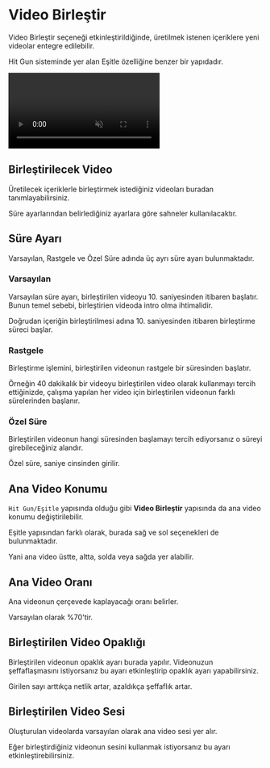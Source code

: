# Video Birleştir

Video Birleştir seçeneği etkinleştirildiğinde, üretilmek istenen içeriklere yeni videolar entegre edilebilir.

Hit Gun sisteminde yer alan Eşitle özelliğine benzer bir yapıdadır.


<video autoPlay muted loop controls>
  <source src="/videobirlestir.mp4" type="video/mp4" />
  Your browser does not support the video tag.
</video>

## Birleştirilecek Video

Üretilecek içeriklerle birleştirmek istediğiniz videoları buradan tanımlayabilirsiniz.

Süre ayarlarından belirlediğiniz ayarlara göre sahneler kullanılacaktır.

## Süre Ayarı

Varsayılan, Rastgele ve Özel Süre adında üç ayrı süre ayarı bulunmaktadır.

### Varsayılan

Varsayılan süre ayarı, birleştirilen videoyu 10. saniyesinden itibaren başlatır. Bunun temel sebebi, birleştirien videoda intro olma ihtimalidir.

Doğrudan içeriğin birleştirilmesi adına 10. saniyesinden itibaren birleştirme süreci başlar.

### Rastgele

Birleştirme işlemini, birleştirilen videonun rastgele bir süresinden başlatır.

Örneğin 40 dakikalık bir videoyu birleştirilen video olarak kullanmayı tercih ettiğinizde, çalışma yapılan her video için birleştirilen videonun farklı sürelerinden başlanır.

### Özel Süre

Birleştirilen videonun hangi süresinden başlamayı tercih ediyorsanız o süreyi girebileceğiniz alandır. 

 
<Callout type="warning" emoji="⚠️">
  Özel süre, saniye cinsinden girilir.
</Callout>


## Ana Video Konumu

`Hit Gun/Eşitle` yapısında olduğu gibi **Video Birleştir** yapısında da ana video konumu değiştirilebilir.

Eşitle yapısından farklı olarak, burada sağ ve sol seçenekleri de bulunmaktadır.

Yani ana video üstte, altta, solda veya sağda yer alabilir.


## Ana Video Oranı

Ana videonun çerçevede kaplayacağı oranı belirler.

Varsayılan olarak %70'tir.

## Birleştirilen Video Opaklığı

Birleştirilen videonun opaklık ayarı burada yapılır. Videonuzun şeffaflaşmasını istiyorsanız bu ayarı etkinleştirip opaklık ayarı yapabilirsiniz.

Girilen sayı arttıkça netlik artar, azaldıkça şeffaflık artar.

## Birleştirilen Video Sesi

Oluşturulan videolarda varsayılan olarak ana video sesi yer alır.

Eğer birleştirdiğiniz videonun sesini kullanmak istiyorsanız bu ayarı etkinleştirebilirsiniz.
